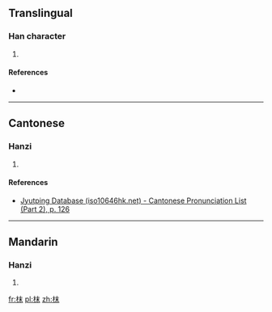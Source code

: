 ==Translingual==

===Han character===
{{Han char|rn=75|rad=木|as=05|sn=9|four=4599<sub>0</sub>|canj=木木十 (DDJ)|ids=⿰[[木]][[末]]}}

# {{defn|Han|sort=木05}}

====References====
* {{Han ref|kx=0517.140|dkj=14590|hdz=21176.070|uh=67BA|ud=26554|bh=CEFE|bd=52990}}

----

==Cantonese==

===Hanzi===
{{yue-hanzi|jyut=[[mut6]]|y=mut6}}

# {{defn|lang=yue|sort=木05}}

====References====
*[http://www.iso10646hk.net/jp/document/download.jsp Jyutping Database (iso10646hk.net) - Cantonese Pronunciation List (Part 2), p. 126]

----

==Mandarin==

===Hanzi===
{{cmn-hanzi|pin=[[mò]] ([[mo4]])|wg=mo<sup>4</sup>}}

# {{defn|lang=cmn|sort=木05}}

[[fr:枺]]
[[pl:枺]]
[[zh:枺]]